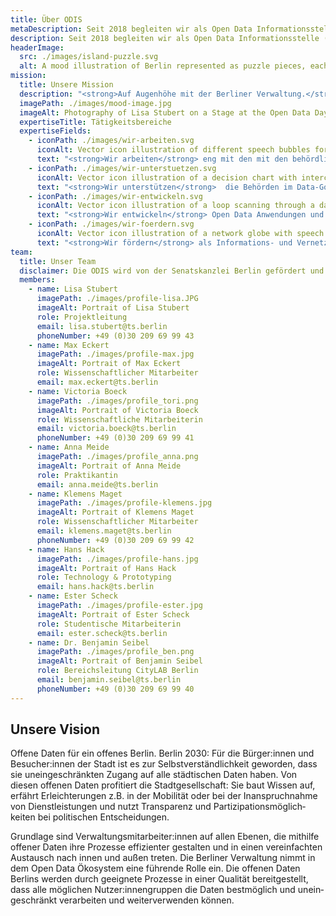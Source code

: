 ```yaml
---
title: Über ODIS
metaDescription: Seit 2018 begleiten wir als Open Data Informationsstelle (ODIS) die Stadt auf dem Weg zu einer partizipativen, nachhaltigen und datengetriebenen Gesellschaft mit dem Schwerpunkt auf die Bereitstellung und Nutzung offener Daten.
description: Seit 2018 begleiten wir als Open Data Informationsstelle (ODIS) die Stadt auf dem Weg zu einer partizipativen, nachhaltigen und datengetriebenen Gesellschaft mit dem Schwerpunkt auf die Bereitstellung und Nutzung offener Daten.
headerImage:
  src: ./images/island-puzzle.svg
  alt: A mood illustration of Berlin represented as puzzle pieces, each representing a field of activity of ODIS as well as different neighbourhoods of Berlin.
mission:
  title: Unsere Mission
  description: "<strong>Auf Augenhöhe mit der Berliner Verwaltung.</strong> Als Open Data Informationsstelle liegt unserer primärer Auftrag darin, für die Berliner Verwaltung Ansprechpartnerin rund um alle Fragen zum Thema Open Data zu sein. Wir sehen uns dabei als Begleiterin und Unterstützerin auf Augenhöhe mit der Berliner Verwaltung."
  imagePath: ./images/mood-image.jpg
  imageAlt: Photography of Lisa Stubert on a Stage at the Open Data Day 2020 holding a microphoneNumber as she gives a talk
  expertiseTitle: Tätigkeitsbereiche
  expertiseFields:
    - iconPath: ./images/wir-arbeiten.svg
      iconAlt: Vector icon illustration of different speech bubbles forming a conversation
      text: "<strong>Wir arbeiten</strong> eng mit den mit den behördlichen Open Data Beauftragten zusammen, vernetzen die zuständigen Ansprechpersonen zu Open Data und stellen Ressourcen zum Kompetenzaufbau und Wissenstransfer bereit."
    - iconPath: ./images/wir-unterstuetzen.svg
      iconAlt: Vector icon illustration of a decision chart with interconnected dots and arrows
      text: "<strong>Wir unterstützen</strong>  die Behörden im Data-Governance mit dem Fokus auf Open Data mithilfe geeig­neter Methoden."
    - iconPath: ./images/wir-entwickeln.svg
      iconAlt: Vector icon illustration of a loop scanning through a dataset
      text: "<strong>Wir entwickeln</strong> Open Data Anwendungen und Prototypen gemeinsam mit der Berliner Verwaltung um Informationen greifbar zu machen und mit Daten Neues zu schaffen."
    - iconPath: ./images/wir-foerdern.svg
      iconAlt: Vector icon illustration of a network globe with speech bubbles
      text: "<strong>Wir fördern</strong> als Informations- und Vernetzungsstelle den Austausch mit und zwischen dem Open Data Ökosystem aus Wirtschaft, Zivilgesellschaft, Verwaltung und Wissenschaft."
team:
  title: Unser Team
  disclaimer: Die ODIS wird von der Senatskanzlei Berlin gefördert und von der Technologiestiftung Berlin betrieben.
  members:
    - name: Lisa Stubert
      imagePath: ./images/profile-lisa.JPG
      imageAlt: Portrait of Lisa Stubert
      role: Projektleitung
      email: lisa.stubert@ts.berlin
      phoneNumber: +49 (0)30 209 69 99 43
    - name: Max Eckert
      imagePath: ./images/profile-max.jpg
      imageAlt: Portrait of Max Eckert
      role: Wissenschaftlicher Mitarbeiter
      email: max.eckert@ts.berlin
    - name: Victoria Boeck
      imagePath: ./images/profile_tori.png
      imageAlt: Portrait of Victoria Boeck
      role: Wissenschaftliche Mitarbeiterin
      email: victoria.boeck@ts.berlin
      phoneNumber: +49 (0)30 209 69 99 41
    - name: Anna Meide
      imagePath: ./images/profile_anna.png
      imageAlt: Portrait of Anna Meide
      role: Praktikantin
      email: anna.meide@ts.berlin
    - name: Klemens Maget
      imagePath: ./images/profile-klemens.jpg
      imageAlt: Portrait of Klemens Maget
      role: Wissenschaftlicher Mitarbeiter
      email: klemens.maget@ts.berlin
      phoneNumber: +49 (0)30 209 69 99 42
    - name: Hans Hack
      imagePath: ./images/profile-hans.jpg
      imageAlt: Portrait of Hans Hack
      role: Technology & Prototyping
      email: hans.hack@ts.berlin
    - name: Ester Scheck
      imagePath: ./images/profile-ester.jpg
      imageAlt: Portrait of Ester Scheck
      role: Studentische Mitarbeiterin
      email: ester.scheck@ts.berlin
    - name: Dr. Benjamin Seibel
      imagePath: ./images/profile_ben.png
      imageAlt: Portrait of Benjamin Seibel
      role: Bereichsleitung CityLAB Berlin
      email: benjamin.seibel@ts.berlin
      phoneNumber: +49 (0)30 209 69 99 40
---
```


## Unsere Vision

Offene Daten für ein offenes Berlin. Berlin 2030: Für die Bürger:innen und Besucher:innen der Stadt ist es zur Selbstver­ständ­lich­keit geworden, dass sie unein­ge­schränk­ten Zugang auf alle städtischen Daten haben. Von diesen offenen Daten profitiert die Stadt­ge­sell­schaft: Sie baut Wissen auf, erfährt Erleich­terungen z.B. in der Mobilität oder bei der Inan­spruch­nahme von Dienst­leistungen und nutzt Trans­parenz und Parti­zipa­tions­möglich­keiten bei politischen Entscheidungen.

Grund­lage sind Verwaltungs­mitarbeiter:innen auf allen Ebenen, die mithilfe offener Daten ihre Prozesse effizienter gestalten und in einen verein­fachten Austausch nach innen und außen treten. Die Berliner Verwaltung nimmt in dem Open Data Öko­system eine führende Rolle ein. Die offenen Daten Berlins werden durch geeig­nete Prozesse in einer Qualität bereit­gestellt, dass alle möglichen Nutzer:innen­gruppen die Daten best­möglich und unein­ge­schränkt verarbeiten und weiter­verwenden können.

